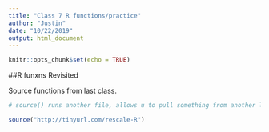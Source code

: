 ```yaml
---
title: "Class 7 R functions/practice"
author: "Justin"
date: "10/22/2019"
output: html_document
---
```


```r
knitr::opts_chunk$set(echo = TRUE)
```

##R funxns Revisited

Source functions from last class.

```r
# source() runs another file, allows u to pull something from another locxn or sumn; Pushing play button sources the HTML below and adds them to Global Environment

source("http://tinyurl.com/rescale-R")

```

